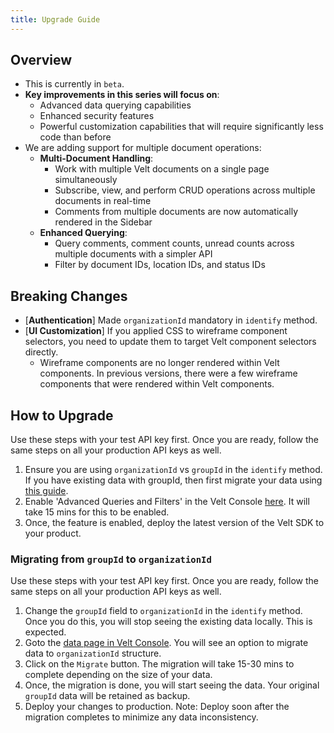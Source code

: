 ```yaml
---
title: Upgrade Guide
---
```


## Overview
- This is currently in `beta`.
- **Key improvements in this series will focus on**:
  - Advanced data querying capabilities
  - Enhanced security features
  - Powerful customization capabilities that will require significantly less code than before
- We are adding support for multiple document operations:
  - **Multi-Document Handling**:
    - Work with multiple Velt documents on a single page simultaneously
    - Subscribe, view, and perform CRUD operations across multiple documents in real-time
    - Comments from multiple documents are now automatically rendered in the Sidebar
  - **Enhanced Querying**:
    - Query comments, comment counts, unread counts across multiple documents with a simpler API
    - Filter by document IDs, location IDs, and status IDs


## Breaking Changes
- [**Authentication**] Made `organizationId` mandatory in `identify` method.
- [**UI Customization**] If you applied CSS to wireframe component selectors, you need to update them to target Velt component selectors directly.
  - Wireframe components are no longer rendered within Velt components. In previous versions, there were a few wireframe components that were rendered within Velt components.

## How to Upgrade
Use these steps with your test API key first. Once you are ready, follow the same steps on all your production API keys as well.

1. Ensure you are using `organizationId` vs `groupId` in the `identify` method. If you have existing data with groupId, then first migrate your data using [this guide](#migrating-from-groupid-to-organizationid).
2. Enable 'Advanced Queries and Filters' in the Velt Console [here](https://console.velt.dev/dashboard/config/appconfig). It will take 15 mins for this to be enabled.
3. Once, the feature is enabled, deploy the latest version of the Velt SDK to your product.



### Migrating from `groupId` to `organizationId`
Use these steps with your test API key first. Once you are ready, follow the same steps on all your production API keys as well.
1. Change the `groupId` field to `organizationId` in the `identify` method. Once you do this, you will stop seeing the existing data locally. This is expected.
2. Goto the [data page in Velt Console](https://console.velt.dev/dashboard/data/organization). You will see an option to migrate data to `organizationId` structure.
3. Click on the `Migrate` button. The migration will take 15-30 mins to complete depending on the size of your data.
4. Once, the migration is done, you will start seeing the data. Your original `groupId` data will be retained as backup.
5. Deploy your changes to production. Note: Deploy soon after the migration completes to minimize any data inconsistency.